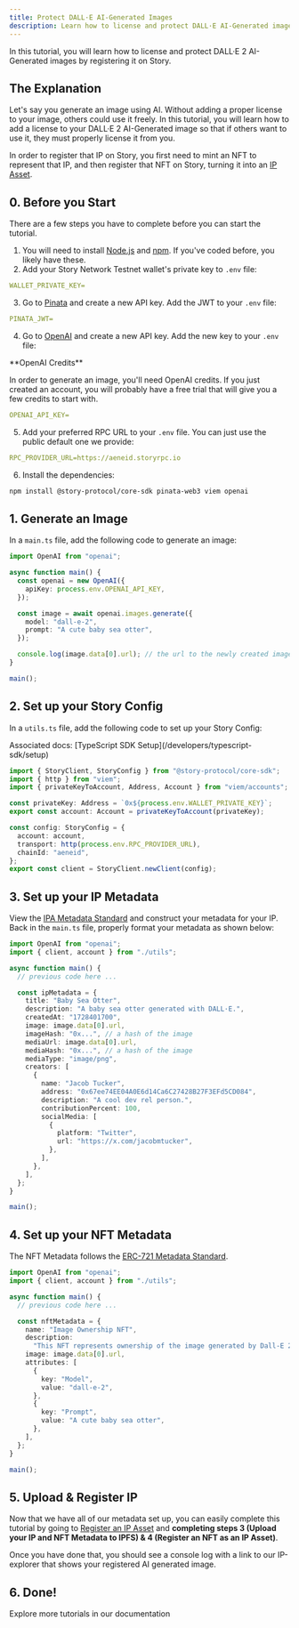 ```yaml
---
title: Protect DALL·E AI-Generated Images
description: Learn how to license and protect DALL·E AI-Generated images on Story.
---
```


In this tutorial, you will learn how to license and protect DALL·E 2 AI-Generated images by registering it on Story.

## The Explanation

Let's say you generate an image using AI. Without adding a proper license to your image, others could use it freely. In this tutorial, you will learn how to add a license to your DALL·E 2 AI-Generated image so that if others want to use it, they must properly license it from you.

In order to register that IP on Story, you first need to mint an NFT to represent that IP, and then register that NFT on Story, turning it into an [IP Asset](/concepts/ip-asset).

## 0. Before you Start

There are a few steps you have to complete before you can start the tutorial.

1. You will need to install [Node.js](https://nodejs.org/en/download) and [npm](https://docs.npmjs.com/downloading-and-installing-node-js-and-npm). If you've coded before, you likely have these.
2. Add your Story Network Testnet wallet's private key to `.env` file:

```yaml .env
WALLET_PRIVATE_KEY=
```

3. Go to [Pinata](https://pinata.cloud/) and create a new API key. Add the JWT to your `.env` file:

```yaml .env
PINATA_JWT=
```

4. Go to [OpenAI](https://platform.openai.com/settings/organization/api-keys) and create a new API key. Add the new key to your `.env` file:

<Warning>
**OpenAI Credits**

In order to generate an image, you'll need OpenAI credits. If you just created an account, you will probably have a free trial that will give you a few credits to start with.

</Warning>

```yaml .env
OPENAI_API_KEY=
```

5. Add your preferred RPC URL to your `.env` file. You can just use the public default one we provide:

```yaml .env
RPC_PROVIDER_URL=https://aeneid.storyrpc.io
```

6. Install the dependencies:

```bash Terminal
npm install @story-protocol/core-sdk pinata-web3 viem openai
```

## 1. Generate an Image

In a `main.ts` file, add the following code to generate an image:

```typescript main.ts
import OpenAI from "openai";

async function main() {
  const openai = new OpenAI({
    apiKey: process.env.OPENAI_API_KEY,
  });

  const image = await openai.images.generate({
    model: "dall-e-2",
    prompt: "A cute baby sea otter",
  });

  console.log(image.data[0].url); // the url to the newly created image
}

main();
```

## 2. Set up your Story Config

In a `utils.ts` file, add the following code to set up your Story Config:

<Info>
  Associated docs: [TypeScript SDK Setup](/developers/typescript-sdk/setup)
</Info>

```typescript utils.ts
import { StoryClient, StoryConfig } from "@story-protocol/core-sdk";
import { http } from "viem";
import { privateKeyToAccount, Address, Account } from "viem/accounts";

const privateKey: Address = `0x${process.env.WALLET_PRIVATE_KEY}`;
export const account: Account = privateKeyToAccount(privateKey);

const config: StoryConfig = {
  account: account,
  transport: http(process.env.RPC_PROVIDER_URL),
  chainId: "aeneid",
};
export const client = StoryClient.newClient(config);
```

## 3. Set up your IP Metadata

View the [IPA Metadata Standard](/concepts/ip-asset/ipa-metadata-standard) and construct your metadata for your IP. Back in the `main.ts` file, properly format your metadata as shown below:

```typescript main.ts
import OpenAI from "openai";
import { client, account } from "./utils";

async function main() {
  // previous code here ...

  const ipMetadata = {
    title: "Baby Sea Otter",
    description: "A baby sea otter generated with DALL·E.",
    createdAt: "1728401700",
    image: image.data[0].url,
    imageHash: "0x...", // a hash of the image
    mediaUrl: image.data[0].url,
    mediaHash: "0x...", // a hash of the image
    mediaType: "image/png",
    creators: [
      {
        name: "Jacob Tucker",
        address: "0x67ee74EE04A0E6d14Ca6C27428B27F3EFd5CD084",
        description: "A cool dev rel person.",
        contributionPercent: 100,
        socialMedia: [
          {
            platform: "Twitter",
            url: "https://x.com/jacobmtucker",
          },
        ],
      },
    ],
  };
}

main();
```

## 4. Set up your NFT Metadata

The NFT Metadata follows the [ERC-721 Metadata Standard](https://eips.ethereum.org/EIPS/eip-721).

```typescript main.ts
import OpenAI from "openai";
import { client, account } from "./utils";

async function main() {
  // previous code here ...

  const nftMetadata = {
    name: "Image Ownership NFT",
    description:
      "This NFT represents ownership of the image generated by Dall-E 2",
    image: image.data[0].url,
    attributes: [
      {
        key: "Model",
        value: "dall-e-2",
      },
      {
        key: "Prompt",
        value: "A cute baby sea otter",
      },
    ],
  };
}

main();
```

## 5. Upload & Register IP

Now that we have all of our metadata set up, you can easily complete this tutorial by going to [Register an IP Asset](/developers/typescript-sdk/register-an-ip-asset#3-%5Boptional%5D-upload-your-ip-and-nft-metadata-to-ipfs) and **completing steps 3 (Upload your IP and NFT Metadata to IPFS) & 4 (Register an NFT as an IP Asset)**.

Once you have done that, you should see a console log with a link to our IP-explorer that shows your registered AI generated image.

## 6. Done!

<CardGroup cols={1}>
  <Card title="Learn More" href="/developers/tutorials" icon="book-open">
    Explore more tutorials in our documentation
  </Card>
</CardGroup>
